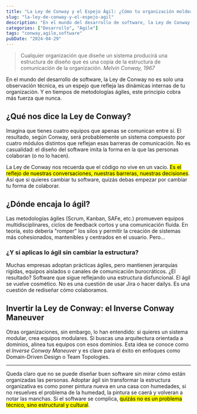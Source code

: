 ```yaml
---
title: "La Ley de Conway y el Espejo Ágil: ¿Cómo tu organización moldea tu software?"
slug: "la-ley-de-conway-y-el-espejo-agil"
description: "En el mundo del desarrollo de software, la Ley de Conway no es solo una observación técnica, es un espejo que refleja las dinámicas internas de tu organización. Y en tiempos de metodologías ágiles, este principio cobra más fuerza que nunca."
categories: ["Desarrollo", "Agile"]
tags: "conway,agile,software"
pubDate: "2024-04-29"
---
```



> Cualquier organización que diseñe un sistema producirá una estructura de diseño que es una copia de la estructura de comunicación de la organización.
> <cite>Melvin Conway, 1967</cite>

En el mundo del desarrollo de software, la Ley de Conway no es solo una observación técnica, es un espejo que refleja las dinámicas internas de tu organización. Y en tiempos de metodologías ágiles, este principio cobra más fuerza que nunca.

## ¿Qué nos dice la Ley de Conway?

Imagina que tienes cuatro equipos que apenas se comunican entre sí. El resultado, según Conway, será probablemente un sistema compuesto por cuatro módulos distintos que reflejan esas barreras de comunicación. No es casualidad: el diseño del software imita la forma en la que las personas colaboran (o no lo hacen).

La Ley de Conway nos recuerda que el código no vive en un vacío. <mark>Es el reflejo de nuestras conversaciones, nuestras barreras, nuestras decisiones</mark>. Así que si quieres cambiar tu software, quizás debas empezar por cambiar tu forma de colaborar.

## ¿Dónde encaja lo ágil?

Las metodologías ágiles (Scrum, Kanban, SAFe, etc.) promueven equipos multidisciplinares, ciclos de feedback cortos y una comunicación fluida. En teoría, esto debería "romper" los silos y permitir la creación de sistemas más cohesionados, mantenibles y centrados en el usuario. Pero…

### ¿Y si aplicas lo ágil sin cambiar la estructura?

Muchas empresas adoptan prácticas ágiles, pero mantienen jerarquías rígidas, equipos aislados o canales de comunicación burocráticos. ¿El resultado? Software que sigue reflejando una estructura disfuncional. El ágil se vuelve cosmético. No es una cuestión de usar Jira o hacer dailys. Es una cuestión de rediseñar cómo colaboramos.

## Invertir la Ley de Conway: el Inverse Conway Maneuver

Otras organizaciones, sin embargo, lo han entendido: si quieres un sistema modular, crea equipos modulares. Si buscas una arquitectura orientada a dominios, alinea tus equipos con esos dominios. Esta idea se conoce como el _Inverse Conway Maneuver_ y es clave para el éxito en enfoques como Domain-Driven Design o Team Topologies.

---

Queda claro que no se puede diseñar buen software sin mirar cómo están organizadas las personas. Adoptar ágil sin transformar la estructura organizativa es como poner pintura nueva en una casa con humedades, si no resuelves el problema de la humedad, la pintura se caerá y volveran a notar las manchas. Si el software se complica, <mark>quizás no es un problema técnico, sino estructural y cultural</mark>.
